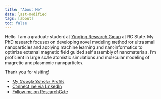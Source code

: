 ```yaml
---
title: "About Me"
date: last-modified
tags: [about]
toc: false
---
```


Hello! I am a graduate student at [Yingling Research Group](https://www.mse.ncsu.edu/yingling/) at NC State.
My PhD research focuses on developing novel modeling method for ultra small nanoparticles and applying machine learning and nanoinformatics to optimize external magnetic field guided self assembly of nanomaterials.
I'm proficient in large scale atomistic simulations and molecular modeling of magnetic and plasmonic nanoparticles.

Thank you for visiting!

<!-- * [My CV]() -->
* [My Google Scholar Profile](https://scholar.google.com/citations?user=S-uoOngAAAAJ&hl=en)
* [Connect me via LinkedIn](https://www.linkedin.com/in/akhlakm/)
* [Follow me on ResearchGate](https://www.researchgate.net/profile/Akhlak-Ul-Mahmood)
<!-- * [My Current Research Projects]() -->
<!-- * [Books I am Reading]() and [Books I have Read]() -->
<!-- * [Hobbies and Personal Projects]() -->
